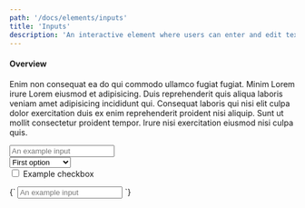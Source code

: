 ```yaml
---
path: '/docs/elements/inputs'
title: 'Inputs'
description: 'An interactive element where users can enter and edit text.'
---
```



#### Overview

Enim non consequat ea do qui commodo ullamco fugiat fugiat. Minim Lorem irure Lorem eiusmod et adipisicing.
Duis reprehenderit quis aliqua laboris veniam amet adipisicing incididunt qui. Consequat laboris qui nisi
elit culpa dolor exercitation duis ex enim reprehenderit proident nisi aliquip. Sunt ut mollit consectetur
proident tempor. Irure nisi exercitation eiusmod nisi culpa quis.

<Preview lang="html" layout="horizontal">
  <PreviewDisplay style={{ width: '40%' }}>
    <form className="Form">
      <div className="Form-field">
        <input type="text" className="Input" placeholder="An example input" />
      </div>
      <div className="Form-field">
        <div className="Select">
          <select>
            <option>First option</option>
            <option>Second option</option>
          </select>
        </div>
      </div>
      <div className="Form-field">
        <div className="Checkbox">
          <input id="test" type="checkbox" />
          <label for="test">Example checkbox</label>
        </div>
      </div>
    </form>
  </PreviewDisplay>
  <PreviewCode>
    {`
    <input type="text" class="Input" placeholder="An example input" />
    `}

  </PreviewCode>
</Preview>
